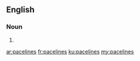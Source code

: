 ==English==

===Noun===
{{head|en|noun plural form}}

# {{plural of|paceline|lang=en}}

[[ar:pacelines]]
[[fr:pacelines]]
[[ku:pacelines]]
[[my:pacelines]]
